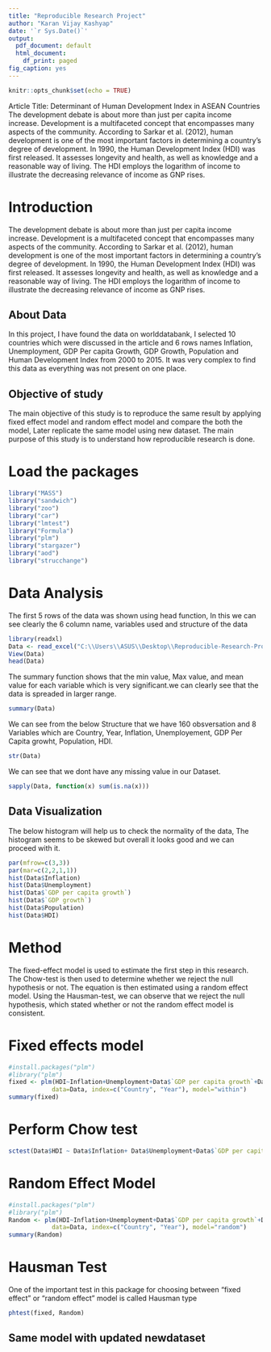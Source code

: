 ```yaml
---
title: "Reproducible Research Project"
author: "Karan Vijay Kashyap"
date: '`r Sys.Date()`'
output:
  pdf_document: default
  html_document:
    df_print: paged
fig_caption: yes
---
```


```r
knitr::opts_chunk$set(echo = TRUE)
```
\centering

\raggedright

\abstract
Article Title: Determinant of Human Development Index in ASEAN Countries
The development debate is about more than just per capita income increase. Development is a multifaceted concept that encompasses many aspects of the community. According to Sarkar et al. (2012), human development is one of the most important factors in determining a country's degree of development. In 1990, the Human Development Index (HDI) was first released. It assesses longevity and health, as well as knowledge and a reasonable way of living. The HDI employs the logarithm of income to illustrate the decreasing relevance of income as GNP rises.

\newpage 
# Introduction
The development debate is about more than just per capita income increase. Development is a multifaceted concept that encompasses many aspects of the community. According to Sarkar et al. (2012), human development is one of the most important factors in determining a country's degree of development. In 1990, the Human Development Index (HDI) was first released. It assesses longevity and health, as well as knowledge and a reasonable way of living. The HDI employs the logarithm of income to illustrate the decreasing relevance of income as GNP rises.

## About Data
In this project, I have found the data on worlddatabank, I selected 10 countries which were discussed in the article and 6 rows names Inflation, Unemployment, GDP Per capita Growth, GDP Growth, Population and Human Development Index from 2000 to 2015. It was very complex to find this data as everything was not present on one place.

## Objective of study
The main objective of this study is to reproduce the same result by applying fixed effect model and random effect model and compare the both the model, Later replicate the same model using new dataset. The main purpose of this study is to understand how reproducible research is done.

\newpage

# Load the packages

```r
library("MASS")
library("sandwich")
library("zoo")
library("car")
library("lmtest")
library("Formula")
library("plm")
library("stargazer")
library("aod")
library("strucchange")
```
# Data Analysis
The first 5 rows of the data was shown using head function, In this we can see clearly the 6 column name, variables used and structure of the data

```r
library(readxl)
Data <- read_excel("C:\\Users\\ASUS\\Desktop\\Reproducible-Research-Project\\Data.xlsx")
View(Data)
head(Data)
```

The summary function shows that the min value, Max value, and mean value for each variable which is very significant.we can clearly see that the data is spreaded in larger range.
```r
summary(Data)
```
We can see from the below Structure that we have 160 obsversation and 8 Variables which are Country, Year, Inflation, Unemployement, GDP Per Capita growht, Population, HDI.
```r
str(Data)
```
We can see that we dont have any missing value in our Dataset.
```r
sapply(Data, function(x) sum(is.na(x)))
```

## Data Visualization
The below histogram will help us to check the normality of the data, 
The histogram seems to be skewed but overall it looks good and we can proceed with it.
```r
par(mfrow=c(3,3))
par(mar=c(2,2,1,1))
hist(Data$Inflation)
hist(Data$Unemployment)
hist(Data$`GDP per capita growth`)
hist(Data$`GDP growth`)
hist(Data$Population)
hist(Data$HDI)

```

# Method
The fixed-effect model is used to estimate the first step in this research. The Chow-test is then used to determine whether we reject the null hypothesis or not. The equation is then estimated using a random effect model. Using the Hausman-test, we can observe that we reject the null hypothesis, which stated whether or not the random effect model is consistent.

# Fixed effects model

```r
#install.packages("plm")
#library("plm")
fixed <- plm(HDI~Inflation+Unemployment+Data$`GDP per capita growth`+Data$`GDP growth`+Population, 
            data=Data, index=c("Country", "Year"), model="within")
summary(fixed)
```
# Perform Chow test
```r
sctest(Data$HDI ~ Data$Inflation+ Data$Unemployment+Data$`GDP per capita growth`+Data$`GDP growth`+Data$Population, type = "Chow", point = 10)

```


# Random Effect Model

```r
#install.packages("plm")
#library("plm")
Random <- plm(HDI~Inflation+Unemployment+Data$`GDP per capita growth`+Data$`GDP growth`+Population, 
            data=Data, index=c("Country", "Year"), model="random")
summary(Random)

```

# Hausman Test
One of the important test in this package for choosing between "fixed effect" or "random effect" model is called Hausman type

```r
phtest(fixed, Random)
```
## Same model with updated newdataset



















